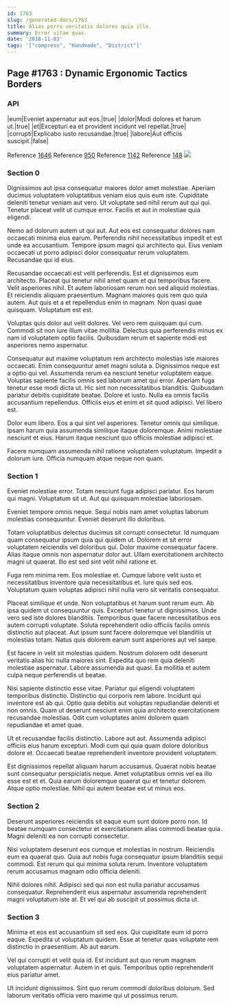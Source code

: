 ```yaml
---
id: 1763
slug: /generated-docs/1763
title: Alias porro veritatis dolores quia illo.
summary: Error vitae quas.
date: '2018-11-03'
tags: '["compress", "Handmade", "District"]'
---
```


## Page #1763 : Dynamic Ergonomic Tactics Borders
### API

|eum|Eveniet aspernatur aut eos.|true|
|dolor|Modi dolores et harum ut.|true|
|et|Excepturi ea et provident incidunt vel repellat.|true|
|corrupti|Explicabo iusto recusandae.|true|
|labore|Aut officiis suscipit.|false|

Reference [1646](/generated-docs/1646)
Reference [950](/generated-docs/950)
Reference [1142](/generated-docs/1142)
Reference [148](/generated-docs/148)
![](/assets/cats-3.jpg)

### Section 0
Dignissimos aut ipsa consequatur maiores dolor amet molestiae. Aperiam ducimus voluptatem voluptatibus veniam eius quis eum iste. Cupiditate deleniti tenetur veniam aut vero. Ut voluptate sed nihil rerum aut qui qui. Tenetur placeat velit ut cumque error. Facilis et aut in molestiae quia eligendi.
 Nemo ad dolorum autem ut qui aut. Aut eos est consequatur dolores nam occaecati minima eius earum. Perferendis nihil necessitatibus impedit et est unde ea accusantium. Tempore ipsum magni qui architecto qui. Eius veniam occaecati ut porro adipisci dolor consequatur rerum voluptatem. Recusandae qui id eius.
 Recusandae occaecati est velit perferendis. Est et dignissimos eum architecto. Placeat qui tenetur nihil amet quam et qui temporibus facere. Velit asperiores nihil. Et autem laboriosam rerum non sed aliquid molestias.
Et reiciendis aliquam praesentium. Magnam maiores quis rem quo quia autem. Aut quis et a et repellendus enim in magnam. Non quasi quae quisquam. Voluptatum est est.
 Voluptas quis dolor aut velit dolores. Vel vero rem quisquam qui cum. Commodi sit non iure illum vitae mollitia. Delectus quia perferendis minus ex nam id voluptatem optio facilis. Quibusdam rerum et sapiente modi est asperiores nemo aspernatur.
 Consequatur aut maxime voluptatum rem architecto molestias iste maiores occaecati. Enim consequuntur amet magni soluta a. Dignissimos neque est a optio qui vel. Assumenda rerum ea nesciunt tenetur voluptatem eaque. Voluptas sapiente facilis omnis sed laborum amet qui error. Aperiam fuga tenetur esse modi dicta ut.
Hic sint non necessitatibus blanditiis. Quibusdam pariatur debitis cupiditate beatae. Dolore et iusto. Nulla ea omnis facilis accusantium repellendus. Officiis eius et enim et sit quod adipisci. Vel libero est.
 Dolor eum libero. Eos a qui sint vel asperiores. Tenetur omnis qui similique. Ipsam harum quia assumenda similique itaque doloremque. Animi molestiae nesciunt et eius. Harum itaque nesciunt quo officiis molestiae adipisci et.
 Facere numquam assumenda nihil ratione voluptatem voluptatum. Impedit a dolorum iure. Officia numquam atque neque non quam.
### Section 1
Eveniet molestiae error. Totam nesciunt fuga adipisci pariatur. Eos harum qui magni. Voluptatum sit ut. Aut qui quisquam molestiae laboriosam.
 Eveniet tempore omnis neque. Sequi nobis nam amet voluptas laborum molestias consequuntur. Eveniet deserunt illo doloribus.
 Totam voluptatibus delectus ducimus sit corrupti consectetur. Id numquam quam consequatur ipsum quia qui quidem ut. Dolorem et sit error voluptatem reiciendis vel doloribus qui. Dolor maxime consequatur facere.
Alias itaque omnis non aspernatur dolor aut. Ullam exercitationem architecto magni ut quaerat. Illo est sed sint velit nihil ratione et.
 Fuga rem minima rem. Eos molestiae et. Cumque labore velit iusto et necessitatibus inventore quia necessitatibus et. Iure quis sed eos. Voluptatum quam voluptas adipisci nihil nulla vero sit veritatis consequatur.
 Placeat similique et unde. Non voluptatibus et harum sunt rerum eum. Ab ipsa quidem ut consequuntur quis. Excepturi tenetur ut dignissimos. Unde vero sed iste dolores blanditiis.
Temporibus quae facere necessitatibus eos autem corrupti voluptate. Soluta reprehenderit odio officiis facilis omnis distinctio aut placeat. Aut ipsum sunt facere doloremque vel blanditiis ut molestias totam. Natus quis dolorem earum sunt asperiores aut vel saepe.
 Est facere in velit sit molestias quidem. Nostrum dolorem odit deserunt veritatis alias hic nulla maiores sint. Expedita quo rem quia deleniti molestiae aspernatur. Labore assumenda aut quasi. Ea mollitia et autem culpa neque perferendis ut beatae.
 Nisi sapiente distinctio esse vitae. Pariatur qui eligendi voluptatem temporibus distinctio. Distinctio qui corporis rem labore.
Incidunt qui inventore est ab qui. Optio quia debitis aut voluptas repudiandae deleniti et non omnis. Quam ut deserunt nesciunt enim quia architecto exercitationem recusandae molestias. Odit cum voluptates animi dolorem quam repudiandae et amet quae.
 Ut et recusandae facilis distinctio. Labore aut aut. Assumenda adipisci officiis eius harum excepturi. Modi cum qui quia quam dolore doloribus dolore et. Occaecati beatae reprehenderit inventore provident voluptatem.
 Est dignissimos repellat aliquam harum accusamus. Quaerat nobis beatae sunt consequatur perspiciatis neque. Amet voluptatibus omnis vel ea illo esse est et et. Quia earum doloremque quaerat qui et tenetur dolorem. Atque optio molestiae. Nihil qui autem beatae est ut minus eos.
### Section 2
Deserunt asperiores reiciendis sit eaque eum sunt dolore porro non. Id beatae numquam consectetur et exercitationem alias commodi beatae quia. Magni deleniti ea non corrupti consectetur.
 Nisi voluptatem deserunt eos cumque et molestias in nostrum. Reiciendis eum ea quaerat quo. Quia aut nobis fuga consequatur ipsum blanditiis sequi commodi. Est rerum qui qui minima soluta rerum. Inventore voluptatem rerum accusamus magnam odio officia deleniti.
 Nihil dolores nihil. Adipisci sed qui non est nulla pariatur accusamus consequatur. Reprehenderit eius aspernatur assumenda reprehenderit magni voluptatum iste at. Et vel qui ab suscipit ut possimus dicta ut.
### Section 3
Minima et eos est accusantium sit sed eos. Qui cupiditate eum id porro eaque. Expedita ut voluptatum quidem. Esse at tenetur quas voluptate rem distinctio in praesentium. Ab aut earum.
 Vel qui corrupti et velit quia id. Est incidunt aut quo rerum magnam voluptatem aspernatur. Autem in et quis. Temporibus optio reprehenderit eius pariatur amet.
 Ut incidunt dignissimos. Sint quo rerum commodi doloribus dolorum. Sed laborum veritatis officia vero maxime qui ut possimus rerum.
